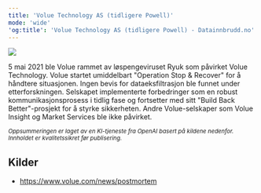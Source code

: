 ```yaml
---
title: 'Volue Technology AS (tidligere Powell)'
mode: 'wide'
'og:title': 'Volue Technology AS (tidligere Powell) - Datainnbrudd.no'
---
```


<Frame>
<img src="/images/volue.png" noZoom/>
</Frame>

5 mai 2021 ble Volue rammet av løspengeviruset Ryuk som påvirket Volue Technology. Volue startet umiddelbart "Operation Stop & Recover" for å håndtere situasjonen. Ingen bevis for dataeksfiltrasjon ble funnet under etterforskningen. Selskapet implementerte forbedringer som en robust kommunikasjonsprosess i tidlig fase og fortsetter med sitt "Build Back Better"-prosjekt for å styrke sikkerheten. Andre Volue-selskaper som Volue Insight og Market Services ble ikke påvirket.

<sup><i>Oppsummeringen er laget av en KI-tjeneste fra OpenAI basert på kildene nedenfor. Innholdet er kvalitetssikret før publisering.</i></sup>

## Kilder
- https://www.volue.com/news/postmortem
